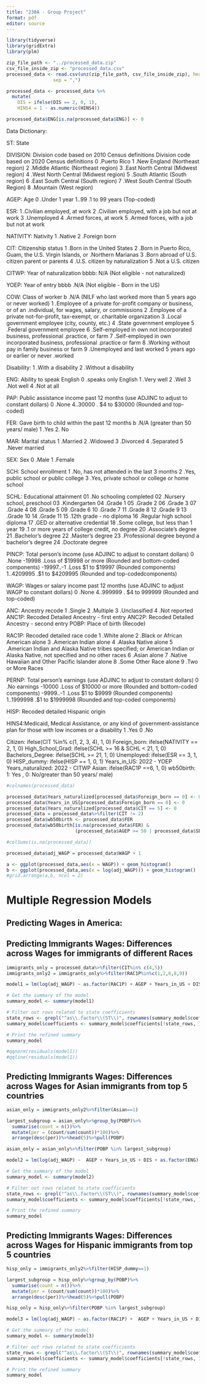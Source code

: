 ```yaml
---
title: "230A - Group Project"
format: pdf
editor: source
---
```


```r
library(tidyverse)
library(gridExtra)
library(plm)
```

```r
zip_file_path <- "../processed_data.zip"
csv_file_inside_zip <- "processed_data.csv"
processed_data <- read.csv(unz(zip_file_path, csv_file_inside_zip), header = TRUE,
                 sep = ",") 
```

```r
processed_data <- processed_data %>%
  mutate(
    DIS = ifelse(DIS == 2, 0, 1),
    HINS4 = 1 - as.numeric(HINS4))
```

```r
processed_data$ENG[is.na(processed_data$ENG)] <- 0
```

Data Dictionary:

ST: State

DIVISION: Division code based on 2010 Census definitions Division code based on 2020 Census definitions 
0 .Puerto Rico 
1 .New England (Northeast region) 
2 .Middle Atlantic (Northeast region) 
3 .East North Central (Midwest region) 
4 .West North Central (Midwest region) 
5 .South Atlantic (South region) 
6 .East South Central (South region) 
7 .West South Central (South Region) 
8 .Mountain (West region)

AGEP: Age 
0 .Under 1 year 
1..99 .1 to 99 years (Top-coded)

ESR: 
1 .Civilian employed, at work 
2 .Civilian employed, with a job but not at work 
3 .Unemployed 
4 .Armed forces, at work 
5 .Armed forces, with a job but not at work

NATIVITY: Nativity 
1 .Native 
2 .Foreign born

CIT: Citizenship status 
1 .Born in the United States 
2 .Born in Puerto Rico, Guam, the U.S. Virgin Islands, or .Northern Marianas 
3 .Born abroad of U.S. citizen parent or parents 
4 .U.S. citizen by naturalization 
5 .Not a U.S. citizen

CITWP: Year of naturalization 
bbbb: N/A (Not eligible - not naturalized)

YOEP: Year of entry 
bbbb .N/A (Not eligible - Born in the US)

COW: Class of worker 
b .N/A (NILF who last worked more than 5 years ago or never worked) 
1 .Employee of a private for-profit company or business, or of an .individual, for wages, salary, or commissions 
2 .Employee of a private not-for-profit, tax-exempt, or .charitable organization 
3 .Local government employee (city, county, etc.) 
4 .State government employee 5 .Federal government employee 
6 .Self-employed in own not incorporated business, professional .practice, or farm 
7 .Self-employed in own incorporated business, professional .practice or farm 
8 .Working without pay in family business or farm 
9 .Unemployed and last worked 5 years ago or earlier or never .worked

Disability: 
1 .With a disability 
2 .Without a disability

ENG: Ability to speak English 
0 .speaks only English 
1 .Very well 
2 .Well 
3 .Not well 
4 .Not at all

PAP: Public assistance income past 12 months (use ADJINC to adjust to constant dollars) 
0 .None 
4..30000 .
\$4 to \$30000 (Rounded and top-coded)

FER: Gave birth to child within the past 12 months 
b .N/A (greater than 50 years/ male) 
1 .Yes 
2. No

MAR: Marital status 
1 .Married 
2 .Widowed 
3 .Divorced 
4 .Separated 
5 .Never married

SEX: Sex 
0 .Male 
1 .Female

SCH: School enrollment 
1 .No, has not attended in the last 3 months 
2 .Yes, public school or public college 
3 .Yes, private school or college or home school

SCHL: Educational attainment 
01 .No schooling completed 
02 .Nursery school, preschool 
03 .Kindergarten 
04 .Grade 1 
05 .Grade 2 
06 .Grade 3 
07 .Grade 4
08 .Grade 5
09 .Grade 6 
10 .Grade 7 
11 .Grade 8 
12 .Grade 9 
13 .Grade 10 
14 .Grade 11 
15 .12th grade - no diploma 
16 .Regular high school diploma 
17 .GED or alternative credential
18 .Some college, but less than 1 year 
19 .1 or more years of college credit, no degree
20 .Associate's degree 
21 .Bachelor's degree
22 .Master's degree 
23 .Professional degree beyond a bachelor's degree 
24 .Doctorate degree

PINCP: Total person's income (use ADJINC to adjust to constant dollars)
0 .None 
-19998 .Loss of \$19998 or more (Rounded and bottom-coded components)
-19997..-1 .Loss \$1 to \$19997 (Rounded components)
1..4209995 .\$1 to \$4209995 (Rounded and top-codedcomponents)

WAGP: Wages or salary income past 12 months (use ADJINC to adjust WAGP to constant dollars)
0 .None 
4..999999 .
\$4 to 999999 (Rounded and top-coded)

ANC: Ancestry recode
1 .Single
2 .Multiple
3 .Unclassified
4 .Not reported 
ANC1P: Recoded Detailed Ancestry - first entry 
ANC2P: Recoded Detailed Ancestry - second entry
POBP: Place of birth (Recode)

RAC1P: Recoded detailed race code 
1 .White alone 
2 .Black or African American alone
3 .American Indian alone 
4 .Alaska Native alone 
5 .American Indian and Alaska Native tribes specified; or American Indian or Alaska Native, not specified and no other races
6 .Asian alone 
7 .Native Hawaiian and Other Pacific Islander alone 
8 .Some Other Race alone 
9 .Two or More Races

PERNP: Total person's earnings (use ADJINC to adjust to constant dollars) 
0 .No earnings 
-10000 .Loss of \$10000 or more (Rounded and bottom-coded components) 
-9999..-1 .Loss \$1 to \$9999 (Rounded components) 
1..1999998 .\$1 to \$1999998 (Rounded and top-coded components)

HISP: Recoded detailed Hispanic origin

HINS4:Medicaid, Medical Assistance, or any kind of government-assistance plan for those with low incomes or a disability 
1 .Yes 
0 .No

Citizen: ifelse(CIT %in% c(1, 2, 3, 4), 1, 0) 
Foreign_born: ifelse(NATIVITY == 2, 1, 0)
High_School_Grad: ifelse(SCHL >= 16 & SCHL < 21, 1, 0) 
Bachelors_Degree: ifelse(SCHL >= 21, 1, 0) 
Unemployed: ifelse(ESR == 3, 1, 0) 
HISP_dummy: ifelse(HISP == 1, 0, 1)
Years_in_US: 2022 - YOEP 
Years_naturalized: 2022 - CITWP Asian: ifelse(RAC1P ==6, 1, 0)
wb50birth: 1: Yes , 0: No/greater than 50 years/ male) 

```r
#colnames(processed_data)
```

```r
processed_data$Years_naturalized[processed_data$Foreign_born == 0] <- 0
processed_data$Years_in_US[processed_data$Foreign_born == 0] <- 0
processed_data$Years_naturalized[processed_data$CIT == 5] <- 0
processed_data = processed_data%>%filter(CIT != 2)
processed_data$wb50birth <- processed_data$FER
processed_data$wb50birth[is.na(processed_data$FER) &
                         (processed_data$AGEP >= 50 | processed_data$SEX == 0)] <- 0
```

```r
#colSums(is.na(processed_data))
```

```r
processed_data$adj_WAGP = processed_data$WAGP + 1
```

```r
a <- ggplot(processed_data,aes(x = WAGP)) + geom_histogram()
b <- ggplot(processed_data,aes(x = log(adj_WAGP))) + geom_histogram()
#grid.arrange(a,b, ncol = 2)
```

# Multiple Regression Models

## Predicting Wages in America: 



## Predicting Immigrants Wages: Differences across Wages for immigrants of different Races


```r
immigrants_only = processed_data%>%filter(CIT%in% c(4,5))
immigrants_only2 = immigrants_only%>%filter(RAC1P%in%c(1,2,6,8,9))
```

```r
model1 = lm(log(adj_WAGP) ~ as.factor(RAC1P) + AGEP + Years_in_US + DIS + as.factor(ENG) + SEX + wb50birth + Unemployed + as.factor(ST) + High_School_Grad + Bachelors_Degree + HISP_dummy + Citizen + as.factor(MAR), data = immigrants_only2)
```

```r
# Get the summary of the model
summary_model <- summary(model1)

# Filter out rows related to state coefficients
state_rows <- grepl("^as\\.factor\\(ST\\)", rownames(summary_model$coefficients))
summary_model$coefficients <- summary_model$coefficients[!state_rows, ]

# Print the refined summary
summary_model
```
```r
#qqnorm(residuals(model1))
#qqline(residuals(model1))
```


## Predicting Immigrants Wages: Differences across Wages for Asian immigrants from top 5 countries

```r
asian_only = immigrants_only2%>%filter(Asian==1)
```
```r
largest_subgroup = asian_only%>%group_by(POBP)%>%
  summarise(count = n())%>%
  mutate(per = (count/sum(count))*100)%>%
  arrange(desc(per))%>%head(5)%>%pull(POBP)
```

```r
asian_only = asian_only%>%filter(POBP %in% largest_subgroup)
```

```r
model2 = lm(log(adj_WAGP) ~  AGEP + Years_in_US + DIS + as.factor(ENG) + SEX + wb50birth + Unemployed + as.factor(ST) + High_School_Grad + Bachelors_Degree + Citizen + as.factor(POBP) + as.factor(MAR), data = asian_only)
```

```r
# Get the summary of the model
summary_model <- summary(model2)

# Filter out rows related to state coefficients
state_rows <- grepl("^as\\.factor\\(ST\\)", rownames(summary_model$coefficients))
summary_model$coefficients <- summary_model$coefficients[!state_rows, ]

# Print the refined summary
summary_model
```

## Predicting Immigrants Wages: Differences across Wages for Hispanic immigrants from top 5 countries

```r
hisp_only = immigrants_only2%>%filter(HISP_dummy==1)
```
```r
largest_subgroup = hisp_only%>%group_by(POBP)%>%
  summarise(count = n())%>%
  mutate(per = (count/sum(count))*100)%>%
  arrange(desc(per))%>%head(5)%>%pull(POBP)
```

```r
hisp_only = hisp_only%>%filter(POBP %in% largest_subgroup)
```

```r
model3 = lm(log(adj_WAGP) ~ as.factor(RAC1P) +  AGEP + Years_in_US + DIS + as.factor(ENG) + SEX + wb50birth + Unemployed + as.factor(ST) + High_School_Grad + Bachelors_Degree + Citizen + as.factor(POBP) + as.factor(MAR), data = hisp_only)
```

```r
# Get the summary of the model
summary_model <- summary(model3)

# Filter out rows related to state coefficients
state_rows <- grepl("^as\\.factor\\(ST\\)", rownames(summary_model$coefficients))
summary_model$coefficients <- summary_model$coefficients[!state_rows, ]

# Print the refined summary
summary_model
```



